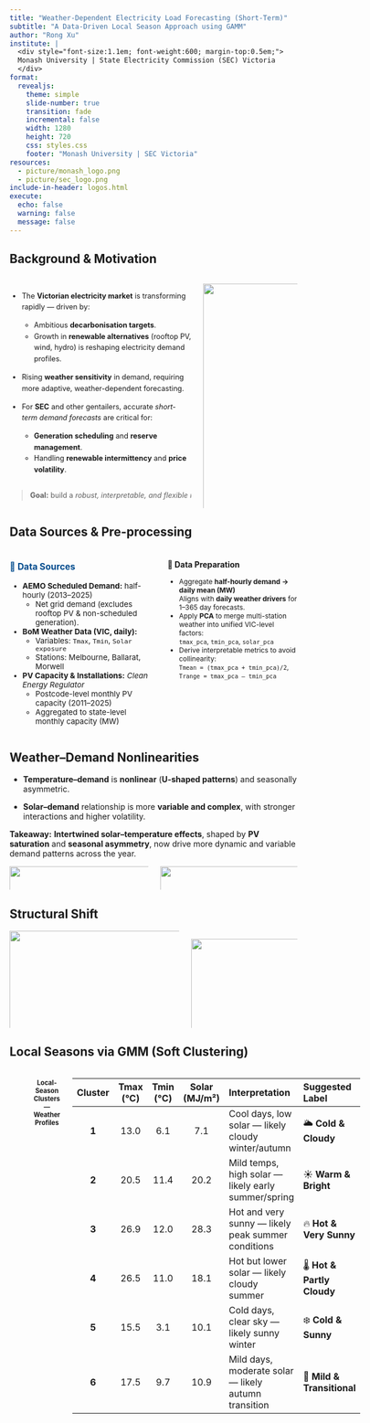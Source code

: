 ---
title: "Weather-Dependent Electricity Load Forecasting (Short-Term)"
subtitle: "A Data-Driven Local Season Approach using GAMM"
author: "Rong Xu"
institute: |
  <div style="font-size:1.1em; font-weight:600; margin-top:0.5em;">
  Monash University | State Electricity Commission (SEC) Victoria
  </div>
format:
  revealjs:
    theme: simple
    slide-number: true
    transition: fade
    incremental: false
    width: 1280
    height: 720
    css: styles.css
    footer: "Monash University | SEC Victoria"
resources:
  - picture/monash_logo.png
  - picture/sec_logo.png
include-in-header: logos.html
execute:
  echo: false
  warning: false
  message: false
---


## Background & Motivation

:::: {.columns}

::: {.column width="52%" style="font-size:0.9em; line-height:1.55em;"}

::: {.columns}
- The **Victorian electricity market** is transforming rapidly — driven by:  
  - Ambitious **decarbonisation targets**.  
  - Growth in **renewable alternatives** (rooftop PV, wind, hydro) is reshaping electricity demand profiles.
  
- Rising **weather sensitivity** in demand, requiring more adaptive, weather-dependent forecasting.

- For **SEC** and other gentailers, accurate *short-term demand forecasts* are critical for:
  - **Generation scheduling** and **reserve management**.  
  - Handling **renewable intermittency** and **price volatility**.  
:::

> <span style="white-space: nowrap;"><b>Goal:</b> build a <i>robust, interpretable, and flexible model</i> for Victoria’s evolving load.</span>

:::

::: {.column width="48%" style="text-align:center;"}
![](picture/vic_solar_pv_installs.png){width=120% fig-align="center"}

<div style="font-size:0.82em; margin-top:0.5rem; color:#2B2B2B;">
<b>Figure:</b> <span style="color:#004B8D;">Rooftop PV Installations in Victoria (FY2014–FY2025)</span><br>
<i>Rapid post-2018 growth driven by the Solar Homes Program.</i>
</div>
:::


::::


## Data Sources & Pre-processing

:::: {.columns}

::: {.column width="50%" style="font-size:0.95em;"}

### <span style="color:#004B8D;">🔹 Data Sources</span>
- **AEMO Scheduled Demand:** half-hourly (2013–2025)  
  - Net grid demand (excludes rooftop PV & non-scheduled generation).  
- **BoM Weather Data (VIC, daily):**  
  - Variables: `Tmax`, `Tmin`, `Solar exposure`  
  - Stations: Melbourne, Ballarat, Morwell  
- **PV Capacity & Installations:** *Clean Energy Regulator*  
  - Postcode-level monthly PV capacity (2011–2025)  
  - Aggregated to state-level monthly capacity (MW)

:::
::: {.column width="50%" style="font-size:0.85em;"}

### 🔹 Data Preparation
- Aggregate **half-hourly demand → daily mean (MW)**  
  Aligns with **daily weather drivers** for 1–365 day forecasts.  
- Apply **PCA** to merge multi-station weather into unified VIC-level factors:  
  `tmax_pca`, `tmin_pca`, `solar_pca`  
- Derive interpretable metrics to avoid collinearity:  
  `Tmean = (tmax_pca + tmin_pca)/2`,  
  `Trange = tmax_pca – tmin_pca`

:::
:::: 

## Weather–Demand Nonlinearities

- **Temperature–demand** is **nonlinear** (**U-shaped patterns**) and seasonally asymmetric.  

- **Solar–demand** relationship is more **variable and complex**, with stronger interactions and higher volatility.

::: {.callout-note appearance="minimal" style="margin-top:0.6rem;"}
**Takeaway:** **Intertwined solar–temperature effects**, shaped by **PV saturation** and **seasonal asymmetry**, now drive more dynamic and variable demand patterns across the year.
:::

:::: {.columns}

::: {.column width="50%" style="text-align:center;"}
![](picture/p_demand_tmax.png){width=140% style="margin-bottom:0.4rem;"}
<div style="font-size:0.9em;"><b>Tmax vs Demand</b></div>
:::

::: {.column width="50%" style="text-align:center;"}
![](picture/p_demand_solar.png){width=140% style="margin-bottom:0.4rem;"}
<div style="font-size:0.9em;"><b>Solar vs Demand</b></div>
:::

::::


## Structural Shift

:::: {.columns}

::: {.column width="50%" style="text-align:center;"}

<!-- ── Plot 1: Structural Break ── -->
![](picture/pv_capacity_vs_demand_trend_with_smooth.png){width=120%}
<div style="font-size:0.7em; color:#004B8D; text-align:left; margin-top:0.4rem;">
<b>Structural Break (2019)</b><br>
Overall grid demand <b>declines</b> while <b>intra-season variability</b> widens after the PV surge.
</div>
::: {.callout-note appearance="minimal" style="font-size:1.1em; text-align:center;"}
**Takeaway** :Cut at **2019** and adopt **weather-driven “local seasons”** to capture the post-PV shift and seasonal asymmetry.
:::
:::

::: {.column width="50%" style="text-align:center;"}
<!-- ── Plot 2: Seasonal Divergence ── -->
![](picture/pv_capacity_vs_demand_by_season_calendar.png){width=120%}

<div style="font-size:0.7em; color:#004B8D; text-align:left; margin-top:0.4rem;">
<b>Seasonal Divergence</b><br>
Fixed calendar seasons <b>miss true weather regimes</b> — PV suppresses summer/spring load but winter demand still rises.
</div>
:::

:::: 


## Local Seasons via GMM (Soft Clustering)

:::: {.columns}

::: {.column width="35%"  style="font-size:0.8em;"}

### 🔹 Approach
- Apply **Gaussian Mixture Model (GMM)** on  
  *(tmax_pca, tmin_pca, solar_pca)* to learn **latent weather regimes** (“local seasons”).  
- **Probabilistic overlap** handles transitions between regimes.  
- Captures nuanced **climate–demand asymmetries** and flexible seasonal transitions.  

✅ Data-driven seasonal boundaries  
✅ Better alignment with temperature–solar dynamics  
:::

::: {.column width="65%" style="text-align:center;"}

![](picture/heatmap_panel.png){width=130% fig-align="center"}

:::
<div style="text-align:center; font-size:0.8em; margin-top:0.4rem;">
<b>Local-Season Clusters — Weather Profiles</b>
</div>

<div style="font-size:0.8em;">
| **Cluster** | **Tmax (°C)** | **Tmin (°C)** | **Solar (MJ/m²)** | **Interpretation**                                 | **Suggested Label**                         |
| :---------: | :-----------: | :-----------: | :---------------: | :----------------------------------------------------------| :-------------------------- |
|    **1**    |      13.0     |      6.1      |        7.1        | Cool days, low solar — likely cloudy winter/autumn      | 🌥 **Cold & Cloudy**       |
|    **2**    |      20.5     |      11.4     |        20.2       | Mild temps, high solar — likely early summer/spring             | ☀️ **Warm & Bright**       |
|    **3**    |      26.9     |      12.0     |        28.3       | Hot and very sunny — likely peak summer conditions              | 🔥 **Hot & Very Sunny**       |
|    **4**    |      26.5     |      11.0     |        18.1       | Hot but lower solar — likely cloudy summer                  | 🌡 **Hot & Partly Cloudy** |
|    **5**    |      15.5     |      3.1      |        10.1       | Cold days, clear sky — likely sunny winter                | ❄️ **Cold & Sunny**          |
|    **6**    |      17.5     |      9.7      |        10.9       | Mild days, moderate solar — likely autumn transition      | 🍂 **Mild & Transitional** |

</div>
::::


## From Linear to Dynamic — GAM/GAMM 

<!-- ─────────────── MODEL EVOLUTION ─────────────── -->
<div style="text-align:center; margin-bottom:0.8rem;">
  <span style="font-weight:600; color:#004B8D; font-size:1.1em;">Model Evolution</span><br>
  <span style="font-size:1.3em; color:#2B6CB0;">GLM ➜ GAM ➜ GAMM</span><br>
  <span style="font-size:0.9em; color:#555;">Linear → Nonlinear → Dynamic</span>
</div>


| **Model** | **Full Name** | **Concept** | **Enhancement** |
|:-|:--|:------|:---|
| **GLM** | *Generalized Linear Model* | Uses **linear effects** and assumes **independent errors** | Simple, interpretable baseline |
| **GAM** | *Generalized Additive Model* | Extends GLM with **smooth nonlinear functions f(x)** and **interactions ti()** | Captures nonlinear weather–demand effects |
| **GAMM** | *Generalized Additive Mixed Model* | Extends GAM by adding **random effects**, **autocorrelation**, and **season-specific variance** | Models dynamic structure and heteroskedasticity |


💡 *GAM Bridges GLM’s simplicity and GAMM’s realism — from* **linear → nonlinear → dynamic** *forecasting.*


## GAM Build 

:::: {.columns}

::: {.column width="48%" style="font-size:0.8em;"}

### 🧭 Data Split

| **Stage** | **Period** | **Purpose** |
|:--|:------|:-------|
| **Training** | 2019-07-01 → 2024-06-30 | Learn post-PV, weather-driven relationships |
| **Testing**  | 2024-07-01 → 2025-06-30 | Validate 1-year ahead across all seasons |

✅ **Why 2019?** Rooftop PV surge → structural shift in grid demand.  
Full-year test ensures **seasonal generalisation** and model robustness.
---
### ⚙️ Feature Engineering

| **Feature Group** | **Key Variables / Purpose** |
|:----|:----------|
| **Weather Drivers** | `Tmean_pca`, `Trange_pca`, `Solar_pca` → unified VIC-level weather |
| **Temporal Dynamics** | `Demand_lag1`, `Demand_lag7` → short-term and weekly persistence |
| **Trend & Cyclicity** | `t`, `t_sin`, `t_cos`, `doy` → long-term trend + annual cycle |
| **Seasonal Regimes** | `local_season` → GMM-based weather clusters |
| **Calendar Effects** | `dow`, `is_holiday`, `month`, `season` |
:::

::: {.column width="52%" style="font-size:0.95em;"}

### 🧮 GAM Formulation (Core Model)

```r
m_gam <- mgcv::bam(
  demand ~ t + t_sin + t_cos +
    s(Tmean_pca,  by = local_season) +
    s(Trange_pca, by = local_season) +
    s(solar_pca,  by = local_season) +
    ti(Tmean_pca, Trange_pca) +
    ti(Tmean_pca, solar_pca) +
    ti(Trange_pca, solar_pca) +
    s(doy, bs = "cc") +
    dow + local_season + is_holiday +
    demand_lag1 + demand_lag7,
  data = training_data,
  method = "fREML", discrete = TRUE
)
```
<div style="margin-top:1rem; background:#F5F9FF; border-left:5px solid #2B6CB0; padding:0.8rem 1.2rem; border-radius:6px; font-size:0.85em;">
✅ <b>Conclusion:</b>  
The <b>GAM framework</b> captures nuanced and dynamic <b>weather–demand interactions</b>, learning subtle seasonal and temperature effects that traditional linear models miss.  It delivers <b>robust, interpretable, and adaptive forecasts</b> for Victoria’s evolving energy system.
</div>

:::

::::

## Versions Compared and model performance

### Model Performance (TEST) — Ljung–Box
<span style="font-size:0.85em; color:#555;">
**Groupings tested:** Season • Local Season • Month  |  **Weather:** Tmax/Tmin • Tmean/Trange
</span>

| **Model** | **R²** | **RMSE** | **MAPE** | **LB14** | **LB28** |
|:----------------------------|:------:|:--------:|:--------:|:------:|:------:|
| Tmax/Tmin (**season**) | 0.938 | 4669 | 3.17 | ❌ | ❌ |
| Tmean/Trange (**season**) | 0.937 | 4707 | 3.17 | ❌ | ❌ |
| Tmax/Tmin (**month**) | 0.936 | 4731 | 3.13 | ❌ | ✅ |
| Tmean_pca/Trange_pca (**month**) | 0.924 | 5175 | 3.44 | ❌ | ❌ |
| Tmax/Tmin (**local**) | 0.936 | 4756 | 3.25 | ✅ | ✅ |
|<span style="white-space:nowrap; border:2px solid #2B6CB0; border-radius:6px; padding:2px 6px; background:#E8F1FA;"><b>Tmean_pca/Trange_pca (local)</b></span> | **0.936** | **4743** | **3.25** | ✅ | ✅ |

:::: {.columns}

::: {.column width="50%" style="font-size:0.8em;"}
### 🎯 Evaluation Criteria
📈 **R²** — goodness of fit  
🎯 **RMSE / MAPE** — forecast accuracy  
🔍 **LB14 / LB28** — residual independence  
:::

::: {.column width="50%" style="font-size:0.8em;"}
### 🔹 Trade-offs
• **Season models:** highest R², but autocorrelation  
• **Local-season models:** best balance ✅  
• **Monthly models:** weakest fit overall  
:::

::::


::: {.callout-note appearance="minimal" style="font-size:1.2em; text-align:center;"}
💡 **Takeaway:**  
**Local-season GAM (Tmean_pca/Trange_pca)** delivers the **best operational balance** -- high accuracy **with** independent residuals.
:::


## Best GAM Model & GAMM Extension

:::: {.columns}
::: {.column width="50%"}
![](picture/p_local_gam .png){width=100% fig-align="center"}
:::
::: {.column width="50%"}
![](picture/final_resid_plot.png){width=100% fig-align="center"}
:::
::::

:::: {.columns}

::: {.column width="55%" style="font-size:0.80em;"}
### ⚠️ Challenge — Seasonal Bias & Heteroskedasticity
- From the forecast plot: **missed peaks and troughs**, with a **systematic winter underestimation**.
- **Residual variance differs by local season**, leading to **unequal spread** in residuals (heteroskedasticity).
:::

::: {.column width="45%" style="font-size:0.8em;"}

### 🔧 Solution — Weighted GAMM  
Add a **variance structure** via `nlme::varIdent`  
to stabilize residual variance across seasons:

```r
m_gamm <- mgcv::gamm(
  demand ~ ...,
  data = training_data,
  weights = nlme::varIdent(~ 1 | local_season)
)
```
:::
::::

## GAMM Forecast and Diagnostics 

:::: {.columns}

::: {.column width="55%" style="text-align:center;font-size:0.75em;"}

**🔹 GAMM Forecast**  
![](picture/gamm_forecast_diagnostics_lb.png){width=115% fig-align="center" style="margin-bottom:0.5rem;"}

<div style="font-size:0.85em; width:80%; margin:auto; margin-top:0.4rem;">
| **Metric** | **GAM (Local Season)** | **GAMM** | **Δ Improvement** |
|:--|--:|--:|--:|
| **RMSE (MW)** | 4 743 | **4 682** | −61 MW (↓ 1.3 %) |
| **MAPE (%)** | 3.25 | **3.21** | −0.04 pp (↓ 1.2 %) |
| **R²** | 0.936 | **0.943** | +0.007 (↑ 0.7 %) |
| **Ljung–Box (14, 28)** | ✅ Pass | ✅ Pass   |  -   |
</div>

✅ **GAMM enhances both accuracy and residual independence**  
:::

::: {.column width="45%" style="text-align:center; font-size:0.75em;"}

**🔹 GAMM Standardized Residuals**  
![](picture/final_stdresid_plot.png){width=95% fig-align="center" style="margin-bottom:0.6rem;"}

✅ **Weighted variance structure** improves **stability across local seasons**

<div style="margin-top:0.8rem; background:#F5F9FF; border-left:5px solid #2B6CB0; padding:0.9rem 1.2rem; border-radius:6px; font-size:1.0em;"> 
✅ <b>In short:</b> GAMM extends GAM by capturing <b>temporal dependence</b>, and <b>heteroskedasticity</b> .</div> 
:::

::::

## 🔹 Forecast Accuracy and Evaluation

:::: {.columns}

::: {.column width="68%" style="text-align:left;"}

### 📊 Forecast Accuracy by Horizon
| Horizon | R² | RMSE (MW) | MAPE (%) |
|:--:|:--:|--:|--:|
| **3-day** | 0.91 | 2 602 | 1.7 |
| **7-day** | 0.95 | 4 061 | 2.5 |
| **30-day** | 0.88 | 4 520 | 2.5 |
| **365-day** | 0.94 | 4 682 | 3.2 |

✅ Accuracy remains **strong and stable** across all forecast horizons.
<div style="background-color:#F5F9FF; border-left:4px solid #2B6CB0; padding:0.9rem 1rem; border-radius:6px; margin-top:0.8rem; font-size:0.8em;"> <b>Interpretation:</b> GAMM maintains **consistent performance** among different horizons within one year, accurately tracking **seasonal patterns** and **weather-driven dynamics**. Minor peak underestimation suggests potential for improvement via **season-specific smooths** or **hybrid AR–GAMM frameworks**. </div>


:::

::: {.column width="58%" style="text-align:center;"}
![](picture/final_panel.png){width=105% style="margin-top:0.5rem;"}

<div style="font-size:0.9em; margin-top:0.4rem;">
<b>GAMM Forecast vs Actual (1-Month Window)</b><br>
<i>Captures winter cycles; minor underestimation of peaks</i>
</div>
:::

:::: 

## ✅ Conclusion & Potential Future Improvements

:::: {.columns}

::: {.column width="52%" style="font-size:0.8em; line-height:1.55em;"}

### <span style="color:#004B8D;">🔹 Conclusion</span>
- The **GAMM framework** bridges **interpretability** and **realism**, effectively capturing nonlinear, weather-driven demand dynamics.  
- **Local-season clustering (GMM)** flexibly models seasonal patterns beyond fixed calendar boundaries.  
- Achieved **R² ≈ 0.94** and **MAPE ≈ 3%**, maintaining **strong accuracy** across short- to medium-term horizons.  
- Provides **transparent insights** for **operational forecasting** and **policy planning** within SEC Victoria’s renewable transition.  

:::

::: {.column width="48%" style="font-size:0.8em; line-height:1.55em;"}

### <span style="color:#004B8D;">🔹 Potential Future Improvements</span>
- **Rolling TSCV & Cut-off Tuning:** test robustness across evolving regimes.  
- **Dynamic Variance Modeling:** capture uncertainty during extreme weather.  
- **Real-time integration using forecasted weather data.**  
- **Granular Expansion:** to **zonal / feeder** levels and **half-hourly intraday** analysis.  
- **Additional Drivers:** include **price**, **EV charging**, and **wind generation** to improve realism.


:::
::: {.callout-note appearance="minimal" style="font-size:1.15em; text-align:center;"}
**💡Next Step** :Develop a **high-frequency, variance-aware hybrid GAMM** capturing both **spatial and temporal** demand nuances.
:::
::::
